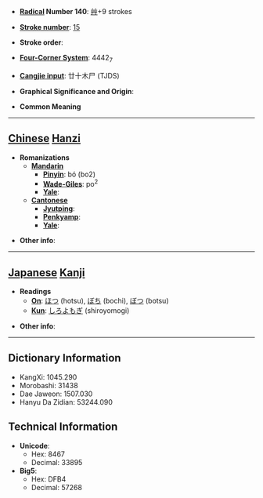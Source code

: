 * '''[[Wiktionary:Chinese radical index| Radical]] Number 140''': [[Wiktionary:Chinese radical index 艸|艸]]+9 strokes

* '''[[Wiktionary:Chinese total strokes index|Stroke number]]''': [[Wiktionary:Chinese total strokes index 15|15]]

* '''Stroke order''': 

* '''[[Wiktionary:Chinese four corner index|Four-Corner System]]''': 4442<sub>7</sub>

* '''[[Wiktionary:Chinese Cangjie index|Cangjie input]]''': 廿十木尸 (TJDS)

* '''Graphical Significance and Origin''': 

* '''Common Meaning'''

----

== [[Chinese]] [[Hanzi]] ==

* '''Romanizations'''
** '''[[Mandarin]]'''
*** '''[[Pinyin]]''': bó (bo2)
*** '''[[Wade-Giles]]''': po<sup>2</sup>
*** '''[[Yale]]''': 
** '''[[Cantonese]]'''
*** '''[[Jyutping]]''':
*** '''[[Penkyamp]]''': 
*** '''[[Yale]]''': 

* '''Other info''': 

----

== [[Japanese]] [[Kanji]] ==

* '''Readings'''
** '''[[On]]''': [[ほつ]] (hotsu), [[ぼち]] (bochi), [[ぼつ]] (botsu)
** '''[[Kun]]''': [[しろよもぎ]] (shiroyomogi)

* '''Other info''':  

----

== Dictionary Information ==

* KangXi: 1045.290
* Morobashi: 31438
* Dae Jaweon: 1507.030
* Hanyu Da Zidian: 53244.090

== Technical Information ==

* '''Unicode''':
** Hex: 8467
** Decimal: 33895
* '''Big5''':
** Hex: DFB4
** Decimal: 57268
